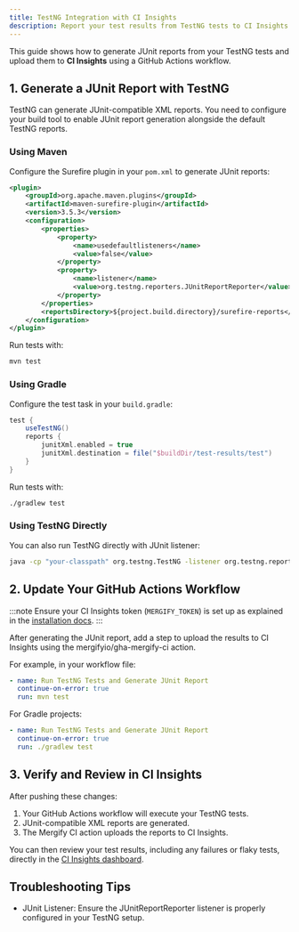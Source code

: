 ```yaml
---
title: TestNG Integration with CI Insights
description: Report your test results from TestNG tests to CI Insights
---
```



This guide shows how to generate JUnit reports from your TestNG tests and upload
them to **CI Insights** using a GitHub Actions workflow.

## 1. Generate a JUnit Report with TestNG

TestNG can generate JUnit-compatible XML reports. You need to configure your
build tool to enable JUnit report generation alongside the default TestNG
reports.

### Using Maven

Configure the Surefire plugin in your `pom.xml` to generate JUnit reports:

```xml
<plugin>
    <groupId>org.apache.maven.plugins</groupId>
    <artifactId>maven-surefire-plugin</artifactId>
    <version>3.5.3</version>
    <configuration>
        <properties>
            <property>
                <name>usedefaultlisteners</name>
                <value>false</value>
            </property>
            <property>
                <name>listener</name>
                <value>org.testng.reporters.JUnitReportReporter</value>
            </property>
        </properties>
        <reportsDirectory>${project.build.directory}/surefire-reports</reportsDirectory>
    </configuration>
</plugin>
```

Run tests with:

```bash
mvn test
```

### Using Gradle

Configure the test task in your `build.gradle`:

```gradle
test {
    useTestNG()
    reports {
        junitXml.enabled = true
        junitXml.destination = file("$buildDir/test-results/test")
    }
}
```

Run tests with:

```bash
./gradlew test
```

### Using TestNG Directly

You can also run TestNG directly with JUnit listener:

```bash
java -cp "your-classpath" org.testng.TestNG -listener org.testng.reporters.JUnitReportReporter testng.xml
```

## 2. Update Your GitHub Actions Workflow

:::note
Ensure your CI Insights token (`MERGIFY_TOKEN`) is set up as explained in the [installation
docs](/ci-insights#enabling-ci-insights-for-github).
:::

After generating the JUnit report, add a step to upload the results to CI
Insights using the mergifyio/gha-mergify-ci action.

For example, in your workflow file:

```yaml
- name: Run TestNG Tests and Generate JUnit Report
  continue-on-error: true
  run: mvn test
```

<MergifyCIUploadStep reportPath="target/surefire-reports/*.xml" />

For Gradle projects:

```yaml
- name: Run TestNG Tests and Generate JUnit Report
  continue-on-error: true
  run: ./gradlew test
```

<MergifyCIUploadStep  reportPath="build/test-results/test/*.xml" />
<MergifyCIUploadStepMatrix reportPath="build/test-results/test/*.xml" />

<GhaMergifyCiQuarantineSetup />

## 3. Verify and Review in CI Insights

After pushing these changes:

1. Your GitHub Actions workflow will execute your TestNG tests.
2. JUnit-compatible XML reports are generated.
3. The Mergify CI action uploads the reports to CI Insights.

You can then review your test results, including any failures or flaky tests,
directly in the [CI Insights
dashboard](https://dashboard.mergify.com/ci-insights/jobs).

## Troubleshooting Tips

<ul>
  <li>JUnit Listener: Ensure the JUnitReportReporter listener is properly configured in your TestNG setup.</li>

  <CommonTroubleshootingTips />
</ul>
